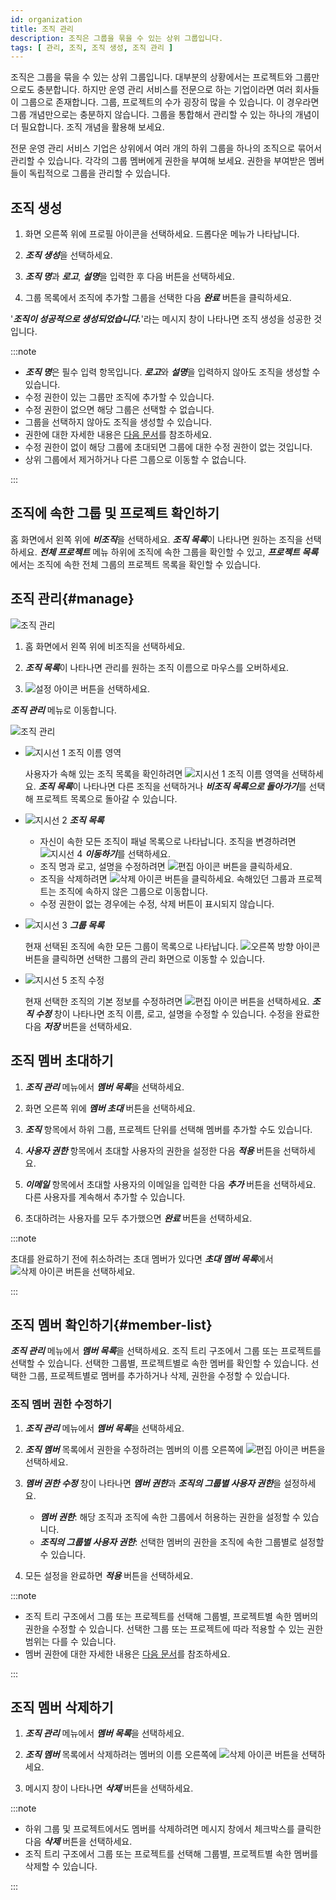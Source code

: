 ```yaml
---
id: organization
title: 조직 관리
description: 조직은 그룹을 묶을 수 있는 상위 그룹입니다.
tags: [ 관리, 조직, 조직 생성, 조직 관리 ]
---
```


조직은 그룹을 묶을 수 있는 상위 그룹입니다. 대부분의 상황에서는 프로젝트와 그룹만으로도 충분합니다. 하지만 운영 관리 서비스를 전문으로 하는 기업이라면 여러 회사들이 그룹으로 존재합니다. 그룹, 프로젝트의 수가 굉장히 많을 수 있습니다. 이 경우라면 그룹 개념만으로는 충분하지 않습니다. 그룹을 통합해서 관리할 수 있는 하나의 개념이 더 필요합니다. 조직 개념을 활용해 보세요.

전문 운영 관리 서비스 기업은 상위에서 여러 개의 하위 그룹을 하나의 조직으로 묶어서 관리할 수 있습니다. 각각의 그룹 멤버에게 권한을 부여해 보세요. 권한을 부여받은 멤버들이 독립적으로 그룹을 관리할 수 있습니다.

## 조직 생성

1. 화면 오른쪽 위에 프로필 아이콘을 선택하세요. 드롭다운 메뉴가 나타납니다.

1. ***조직 생성***을 선택하세요.

1. ***조직 명***과 ***로고***, ***설명***을 입력한 후 다음 버튼을 선택하세요.

1. 그룹 목록에서 조직에 추가할 그룹을 선택한 다음 ***완료*** 버튼을 클릭하세요.

'***조직이 성공적으로 생성되었습니다.***'라는 메시지 창이 나타나면 조직 생성을 성공한 것입니다.

:::note

* ***조직 명***은 필수 입력 항목입니다. ***로고***와 ***설명***을 입력하지 않아도 조직을 생성할 수 있습니다.
* 수정 권한이 있는 그룹만 조직에 추가할 수 있습니다.
* 수정 권한이 없으면 해당 그룹은 선택할 수 없습니다.
* 그룹을 선택하지 않아도 조직을 생성할 수 있습니다.
* 권한에 대한 자세한 내용은 [다음 문서](project-structure#project-auth)를 참조하세요.
* 수정 권한이 없이 해당 그룹에 초대되면 그룹에 대한 수정 권한이 없는 것입니다.
* 상위 그룹에서 제거하거나 다른 그룹으로 이동할 수 없습니다.

:::

## 조직에 속한 그룹 및 프로젝트 확인하기

홈 화면에서 왼쪽 위에 ***비조직***을 선택하세요. ***조직 목록***이 나타나면 원하는 조직을 선택하세요. ***전체 프로젝트*** 메뉴 하위에 조직에 속한 그룹을 확인할 수 있고, ***프로젝트 목록***에서는 조직에 속한 전체 그룹의 프로젝트 목록을 확인할 수 있습니다.

## 조직 관리{#manage}

![조직 관리](/img/project-organize-manage.png)

1. 홈 화면에서 왼쪽 위에 비조직을 선택하세요.

1. ***조직 목록***이 나타나면 관리를 원하는 조직 이름으로 마우스를 오버하세요. 

1. ![설정 아이콘](/img/ico-setting.svg) 버튼을 선택하세요.

***조직 관리*** 메뉴로 이동합니다.

![조직 관리](/img/project-organize-manage-group.png)

* ![지시선 1](/img/number-01.png) 조직 이름 영역

  사용자가 속해 있는 조직 목록을 확인하려면 ![지시선 1](/img/number-01.png) 조직 이름 영역을 선택하세요. ***조직 목록***이 나타나면 다른 조직을 선택하거나 ***비조직 목록으로 돌아가기***를 선택해 프로젝트 목록으로 돌아갈 수 있습니다.

* ![지시선 2](/img/number-02.png) ***조직 목록***

  - 자신이 속한 모든 조직이 패널 목록으로 나타납니다. 조직을 변경하려면 ![지시선 4](/img/number-04.png) ***이동하기***를 선택하세요.
  - 조직 명과 로고, 설명을 수정하려면 ![편집 아이콘](/img/ico-edit.svg) 버튼을 클릭하세요.
  - 조직을 삭제하려면 ![삭제 아이콘](/img/ico-trash.svg) 버튼을 클릭하세요. 속해있던 그룹과 프로젝트는 조직에 속하지 않은 그룹으로 이동합니다.
  - 수정 권한이 없는 경우에는 수정, 삭제 버튼이 표시되지 않습니다.

* ![지시선 3](/img/number-03.png) ***그룹 목록***

  현재 선택된 조직에 속한 모든 그룹이 목록으로 나타납니다. ![오른쪽 방향 아이콘](/img/right-arrow.svg) 버튼을 클릭하면 선택한 그룹의 관리 화면으로 이동할 수 있습니다.

* ![지시선 5](/img/number-05.png) 조직 수정

  현재 선택한 조직의 기본 정보를 수정하려면 ![편집 아이콘](/img/ico-edit.svg) 버튼을 선택하세요. ***조직 수정*** 창이 나타나면 조직 이름, 로고, 설명을 수정할 수 있습니다. 수정을 완료한 다음 ***저장*** 버튼을 선택하세요.

## 조직 멤버 초대하기

1. ***조직 관리*** 메뉴에서 ***멤버 목록***을 선택하세요.

1. 화면 오른쪽 위에 ***멤버 초대*** 버튼을 선택하세요.

1. ***조직*** 항목에서 하위 그룹, 프로젝트 단위를 선택해 멤버를 추가할 수도 있습니다.

1. ***사용자 권한*** 항목에서 초대할 사용자의 권한을 설정한 다음 ***적용*** 버튼을 선택하세요.

1. ***이메일*** 항목에서 초대할 사용자의 이메일을 입력한 다음 ***추가*** 버튼을 선택하세요. 다른 사용자를 계속해서 추가할 수 있습니다.

1. 초대하려는 사용자를 모두 추가했으면 ***완료*** 버튼을 선택하세요.

:::note

초대를 완료하기 전에 취소하려는 초대 멤버가 있다면 ***초대 멤버 목록***에서 ![삭제 아이콘](/img/ico-trash-red.svg) 버튼을 선택하세요.

:::

## 조직 멤버 확인하기{#member-list}

<ImgLang img='organization-member.png' desc='조직 멤버 확인'/>

***조직 관리*** 메뉴에서 ***멤버 목록***을 선택하세요. 조직 트리 구조에서 그룹 또는 프로젝트를 선택할 수 있습니다. 선택한 그룹별, 프로젝트별로 속한 멤버를 확인할 수 있습니다. 선택한 그룹, 프로젝트별로 멤버를 추가하거나 삭제, 권한을 수정할 수 있습니다.

### 조직 멤버 권한 수정하기

1. ***조직 관리*** 메뉴에서 ***멤버 목록***을 선택하세요.

1. ***조직 멤버*** 목록에서 권한을 수정하려는 멤버의 이름 오른쪽에 ![편집 아이콘](/img/ico-edit.svg) 버튼을 선택하세요. 

1. ***멤버 권한 수정*** 창이 나타나면 ***멤버 권한***과 ***조직의 그룹별 사용자 권한***을 설정하세요.

    * ***멤버 권한***: 해당 조직과 조직에 속한 그룹에서 허용하는 권한을 설정할 수 있습니다.
    * ***조직의 그룹별 사용자 권한***: 선택한 멤버의 권한을 조직에 속한 그룹별로 설정할 수 있습니다.

1. 모든 설정을 완료하면 ***적용*** 버튼을 선택하세요.

:::note

* 조직 트리 구조에서 그룹 또는 프로젝트를 선택해 그룹별, 프로젝트별 속한 멤버의 권한을 수정할 수 있습니다. 선택한 그룹 또는 프로젝트에 따라 적용할 수 있는 권한 범위는 다를 수 있습니다.
* 멤버 권한에 대한 자세한 내용은 [다음 문서](project-structure#project-auth)를 참조하세요.

:::

## 조직 멤버 삭제하기

1. ***조직 관리*** 메뉴에서 ***멤버 목록***을 선택하세요.

1. ***조직 멤버*** 목록에서 삭제하려는 멤버의 이름 오른쪽에 ![삭제 아이콘](/img/ico-trash-red.svg) 버튼을 선택하세요. 

1. 메시지 창이 나타나면 ***삭제*** 버튼을 선택하세요.

:::note

* 하위 그룹 및 프로젝트에서도 멤버를 삭제하려면 메시지 창에서 체크박스를 클릭한 다음 ***삭제*** 버튼을 선택하세요.
* 조직 트리 구조에서 그룹 또는 프로젝트를 선택해 그룹별, 프로젝트별 속한 멤버를 삭제할 수 있습니다.

:::